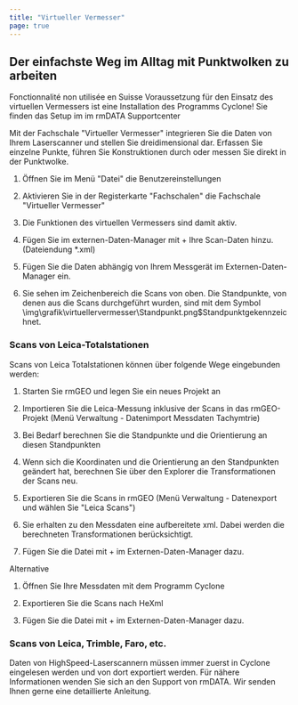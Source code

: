 ```yaml
---
title: "Virtueller Vermesser"
page: true
---
```

## Der einfachste Weg im Alltag mit Punktwolken zu arbeiten
<Success>
 <Bold> Fonctionnalit&#233; non utilis&#233;e en Suisse </Bold> 
</Success>

<GeoMapper>
<Warning>
Voraussetzung f&#252;r den Einsatz des virtuellen Vermessers ist eine Installation des Programms Cyclone! Sie finden das Setup im im rmDATA Supportcenter
</Warning>

Mit der Fachschale &quot;Virtueller Vermesser&quot; integrieren Sie die Daten von Ihrem Laserscanner und stellen Sie dreidimensional dar. Erfassen Sie einzelne Punkte, f&#252;hren Sie Konstruktionen durch oder messen Sie direkt in der Punktwolke.


1. &#214;ffnen Sie im Men&#252; &quot;Datei&quot; die Benutzereinstellungen

2. Aktivieren Sie in der Registerkarte &quot;Fachschalen&quot; die Fachschale &quot;Virtueller Vermesser&quot;

3. Die Funktionen des virtuellen Vermessers sind damit aktiv.

4. F&#252;gen Sie im externen-Daten-Manager mit <Border>+</Border>  Ihre Scan-Daten hinzu. (Dateiendung *.xml) 

5.  F&#252;gen Sie die Daten abh&#228;ngig von Ihrem Messger&#228;t im Externen-Daten-Manager ein.

6. Sie sehen im Zeichenbereich die Scans von oben. Die Standpunkte, von denen aus die Scans durchgef&#252;hrt wurden, sind mit dem Symbol<Image>\img\grafik\virtuellervermesser\Standpunkt.png$Standpunkt</Image>gekennzeichnet.




### Scans von Leica-Totalstationen
Scans von Leica Totalstationen k&#246;nnen &#252;ber folgende Wege eingebunden werden:

1. Starten Sie rmGEO und legen Sie ein neues Projekt an

2. Importieren Sie die Leica-Messung inklusive der Scans in das rmGEO-Projekt (Men&#252; Verwaltung - Datenimport Messdaten Tachymtrie)

3. Bei Bedarf berechnen Sie die Standpunkte und die Orientierung an diesen Standpunkten

4. Wenn sich die Koordinaten und die Orientierung an den Standpunkten ge&#228;ndert hat, berechnen Sie &#252;ber den Explorer die Transformationen der Scans neu.

5. Exportieren Sie die Scans in rmGEO (Men&#252; Verwaltung - Datenexport und w&#228;hlen Sie &quot;Leica Scans&quot;)

6. Sie erhalten zu den Messdaten eine aufbereitete xml. Dabei werden die berechneten Transformationen ber&#252;cksichtigt.

7. F&#252;gen Sie die Datei mit <Border>+</Border>  im Externen-Daten-Manager dazu.




Alternative


1. &#214;ffnen Sie Ihre Messdaten mit dem Programm Cyclone

2. Exportieren Sie die Scans nach HeXml

3. F&#252;gen Sie die Datei mit <Border>+</Border>  im Externen-Daten-Manager dazu.




### Scans von Leica, Trimble, Faro, etc.
Daten von HighSpeed-Laserscannern m&#252;ssen immer zuerst in Cyclone eingelesen werden und von dort exportiert werden. F&#252;r n&#228;here Informationen wenden Sie sich an den Support von rmDATA. Wir senden Ihnen gerne eine detaillierte Anleitung.

</GeoMapper>
